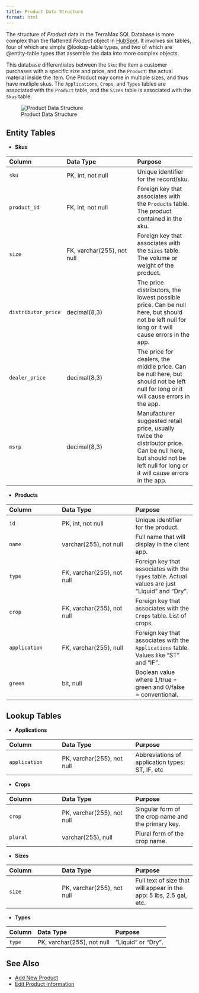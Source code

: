```yaml
---
title: Product Data Structure
format: html
---
```


The structure of *Product* data in the TerraMax SQL Database is more complex than the flattened *Product* object in [HubSpot](../../hubspot/hubspot-overview.qmd).  It involves six tables, four of which are simple @lookup-table types, and two of which are @entity-table types that assemble the data into more complex objects.

This database differentiates between the `Sku`: the item a customer purchases with a specific size and price, and the `Product`: the actual material inside the item.  One Product may come in multiple sizes, and thus have mutliple skus.  The `Applications`, `Crops`, and `Types` tables are associated with the `Product` table, and the `Sizes` table is associated with the `Skus` table.

![Product Data Structure](../../../images/product-data-structure.jpg)

## Entity Tables

- **Skus**

| Column | Data Type | Purpose |
|:-------|:----------|:--------|
| `sku` | PK, int, not null | Unique identifier for the record/sku. |
| `product_id` | FK, int, not null | Foreign key that associates with the `Products` table.  The product contained in the sku. |
| `size` | FK, varchar(255), not null | Foreign key that associates with the `Sizes` table.  The volume or weight of the product. |
| `distributor_price` | decimal(8,3) | The price distributors, the lowest possible price.  Can be null here, but should not be left null for long or it will cause errors in the app.
| `dealer_price` | decimal(8,3) | The price for dealers, the middle price.  Can be null here, but should not be left null for long or it will cause errors in the app.
| `msrp` | decimal(8,3) | Manufacturer suggested retail price, usually twice the distributor price.  Can be null here, but should not be left null for long or it will cause errors in the app.

- **Products**

| Column | Data Type | Purpose |
|:-------|:----------|:--------|
| `id` | PK, int, not null | Unique identifier for the product. |
| `name` | varchar(255), not null | Full name that will display in the client app. |
| `type` | FK, varchar(255), not null | Foreign key that associates with the `Types` table.  Actual values are just "Liquid" and "Dry". |
| `crop` | FK, varchar(255), not null | Foreign key that associates with the `Crops` table.  List of crops. |
| `application` | FK, varchar(255), null | Foreign key that associates with the `Applications` table.  Values like "ST" and "IF". |
| `green` | bit, null | Boolean value where 1/true = green and 0/false = conventional.

## Lookup Tables

- **Applications** 

| Column | Data Type | Purpose |
|:-------|:----------|:--------|
| `application` | PK, varchar(255), not null | Abbreviations of application types: ST, IF, etc |

- **Crops**

| Column | Data Type | Purpose |
|:-------|:----------|:--------|
| `crop` | PK, varchar(255), not null | Singular form of the crop name and the primary key. |
| `plural` | varchar(255), null | Plural form of the crop name. |

- **Sizes**

| Column | Data Type | Purpose |
|:-------|:----------|:--------|
| `size` | PK, varchar(255), not null | Full text of size that will appear in the app: 5 lbs, 2.5 gal, etc. |

- **Types**

| Column | Data Type | Purpose |
|:-------|:----------|:--------|
| `type` | PK, varchar(255), not null | "Liquid" or "Dry". |

## See Also

- [Add New Product](../../../how-to/add-product.qmd)
- [Edit Product Information](../../../how-to/edit-product.qmd)